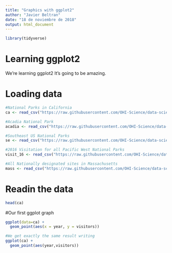 ```yaml
---
title: "Graphics with ggplot2"
author: "Javier Beltran"
date: "18 de noviembre de 2018"
output: html_document
---
```


```r
library(tidyverse)
```

# Learning ggplot2

We're learning ggplot2 It's going to be amazing. 

# Loading data

```r
#National Parks in California
ca <- read_csv("https://raw.githubusercontent.com/OHI-Science/data-science-training/master/data/ca.csv") 

#Acadia National Park
acadia <- read_csv("https://raw.githubusercontent.com/OHI-Science/data-science-training/master/data/acadia.csv")

#Southeast US National Parks
se <- read_csv("https://raw.githubusercontent.com/OHI-Science/data-science-training/master/data/se.csv")

#2016 Visitation for all Pacific West National Parks
visit_16 <- read_csv("https://raw.githubusercontent.com/OHI-Science/data-science-training/master/data/visit_16.csv")

#All Nationally designated sites in Massachusetts
mass <- read_csv("https://raw.githubusercontent.com/OHI-Science/data-science-training/master/data/mass.csv")
```

# Readin the data

```r
head(ca)
```

#Our first ggplot graph

```r
ggplot(data=ca) +
  geom_point(aes(x = year, y = visitors))

#We get exactly the same result writing
ggplot(ca) +
  geom_point(aes(year,visitors))

```

